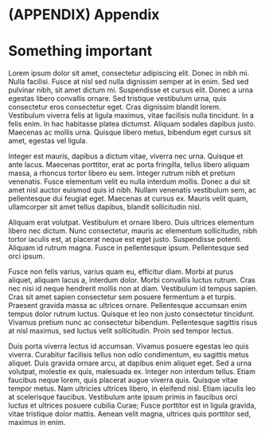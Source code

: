 # (APPENDIX) Appendix {-}

# Something important

Lorem ipsum dolor sit amet, consectetur adipiscing elit. Donec in nibh mi. Nulla facilisi. Fusce at nisl sed nulla dignissim semper at in enim. Sed sed pulvinar nibh, sit amet dictum mi. Suspendisse et cursus elit. Donec a urna egestas libero convallis ornare. Sed tristique vestibulum urna, quis consectetur eros consectetur eget. Cras dignissim blandit lorem. Vestibulum viverra felis at ligula maximus, vitae facilisis nulla tincidunt. In a felis enim. In hac habitasse platea dictumst. Aliquam sodales dapibus justo. Maecenas ac mollis urna. Quisque libero metus, bibendum eget cursus sit amet, egestas vel ligula.

Integer est mauris, dapibus a dictum vitae, viverra nec urna. Quisque et ante lacus. Maecenas porttitor, erat ac porta fringilla, tellus libero aliquam massa, a rhoncus tortor libero eu sem. Integer rutrum nibh et pretium venenatis. Fusce elementum velit eu nulla interdum mollis. Donec a dui sit amet nisl auctor euismod quis id nibh. Nullam venenatis vestibulum sem, ac pellentesque dui feugiat eget. Maecenas at cursus ex. Mauris velit quam, ullamcorper sit amet tellus dapibus, blandit sollicitudin nisl.

Aliquam erat volutpat. Vestibulum et ornare libero. Duis ultrices elementum libero nec dictum. Nunc consectetur, mauris ac elementum sollicitudin, nibh tortor iaculis est, at placerat neque est eget justo. Suspendisse potenti. Aliquam id rutrum magna. Fusce in pellentesque ipsum. Pellentesque sed orci ipsum.

Fusce non felis varius, varius quam eu, efficitur diam. Morbi at purus aliquet, aliquam lacus a, interdum dolor. Morbi convallis luctus rutrum. Cras nec nisi id neque hendrerit mollis non at diam. Vestibulum id tempus sapien. Cras sit amet sapien consectetur sem posuere fermentum a et turpis. Praesent gravida massa ac ultrices ornare. Pellentesque accumsan enim tempus dolor rutrum luctus. Quisque et leo non justo consectetur tincidunt. Vivamus pretium nunc ac consectetur bibendum. Pellentesque sagittis risus at nisl maximus, sed luctus velit sollicitudin. Proin sed tempor lectus.

Duis porta viverra lectus id accumsan. Vivamus posuere egestas leo quis viverra. Curabitur facilisis tellus non odio condimentum, eu sagittis metus aliquet. Duis gravida ornare arcu, at dapibus enim aliquet eget. Sed a urna volutpat, molestie ex quis, malesuada ex. Integer non interdum tellus. Etiam faucibus neque lorem, quis placerat augue viverra quis. Quisque vitae tempor metus. Nam ultricies ultrices libero, in eleifend nisl. Etiam iaculis leo at scelerisque faucibus. Vestibulum ante ipsum primis in faucibus orci luctus et ultrices posuere cubilia Curae; Fusce porttitor est in ligula gravida, vitae tristique dolor mattis. Aenean velit magna, ultrices quis porttitor sed, maximus in enim.
